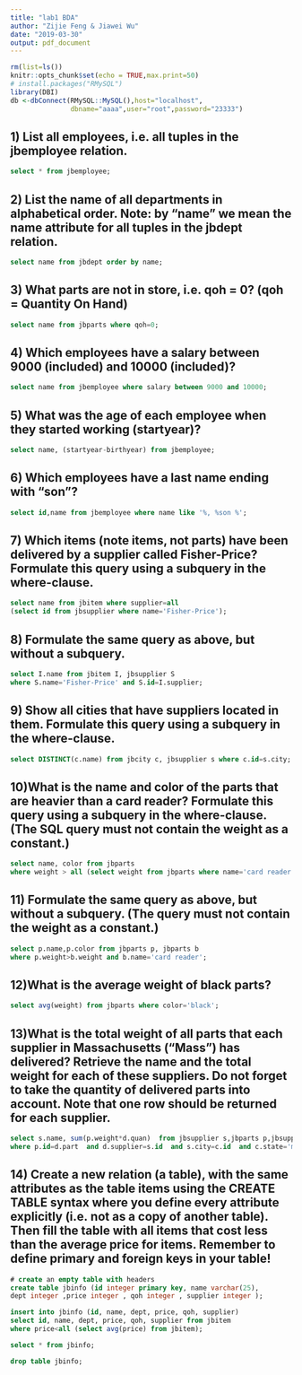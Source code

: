 ```yaml
---
title: "lab1 BDA"
author: "Zijie Feng & Jiawei Wu"
date: "2019-03-30"
output: pdf_document
---
```


```r
rm(list=ls())
knitr::opts_chunk$set(echo = TRUE,max.print=50)
# install.packages("RMySQL")
library(DBI)
db <-dbConnect(RMySQL::MySQL(),host="localhost",
               dbname="aaaa",user="root",password="23333")

```



## 1) List all employees, i.e. all tuples in the jbemployee relation.

```sql
select * from jbemployee;
```

## 2) List the name of all departments in alphabetical order. Note: by “name” we mean the name attribute for all tuples in the jbdept relation.

```sql
select name from jbdept order by name;
```

## 3) What parts are not in store, i.e. qoh = 0? (qoh = Quantity On Hand)

```sql
select name from jbparts where qoh=0;
```


## 4) Which employees have a salary between 9000 (included) and 10000 (included)?

```sql
select name from jbemployee where salary between 9000 and 10000;
```

## 5) What was the age of each employee when they started working (startyear)?

```sql
select name, (startyear-birthyear) from jbemployee;
```


## 6) Which employees have a last name ending with “son”?

```sql
select id,name from jbemployee where name like '%, %son %';
```

## 7) Which items (note items, not parts) have been delivered by a supplier called Fisher-Price? Formulate this query using a subquery in the where-clause.

```sql
select name from jbitem where supplier=all 
(select id from jbsupplier where name='Fisher-Price');
```

## 8) Formulate the same query as above, but without a subquery.

```sql
select I.name from jbitem I, jbsupplier S 
where S.name='Fisher-Price' and S.id=I.supplier;
```

## 9) Show all cities that have suppliers located in them. Formulate this query using a subquery in the where-clause.

```sql
select DISTINCT(c.name) from jbcity c, jbsupplier s where c.id=s.city;
```

## 10)What is the name and color of the parts that are heavier than a card reader? Formulate this query using a subquery in the where-clause. (The SQL query must not contain the weight as a constant.)

```sql
select name, color from jbparts 
where weight > all (select weight from jbparts where name='card reader');
```

## 11) Formulate the same query as above, but without a subquery. (The query must not contain the weight as a constant.)

```sql
select p.name,p.color from jbparts p, jbparts b 
where p.weight>b.weight and b.name='card reader';
```

## 12)What is the average weight of black parts?

```sql
select avg(weight) from jbparts where color='black';
```

## 13)What is the total weight of all parts that each supplier in Massachusetts (“Mass”) has delivered? Retrieve the name and the total weight for each of these suppliers. Do not forget to take the quantity of delivered parts into account. Note that one row should be returned for each supplier.

```sql
select s.name, sum(p.weight*d.quan)  from jbsupplier s,jbparts p,jbsupply d, jbcity c  
where p.id=d.part  and d.supplier=s.id  and s.city=c.id  and c.state='mass' Group by s.name;
```

## 14) Create a new relation (a table), with the same attributes as the table items using the CREATE TABLE syntax where you define every attribute explicitly (i.e. not as a copy of another table). Then fill the table with all items that cost less than the average price for items. Remember to define primary and foreign keys in your table!

```sql
# create an empty table with headers
create table jbinfo (id integer primary key, name varchar(25),
dept integer ,price integer , qoh integer , supplier integer );
```

```sql
insert into jbinfo (id, name, dept, price, qoh, supplier) 
select id, name, dept, price, qoh, supplier from jbitem 
where price<all (select avg(price) from jbitem);
```
```sql
select * from jbinfo;
```

```sql
drop table jbinfo;
```

